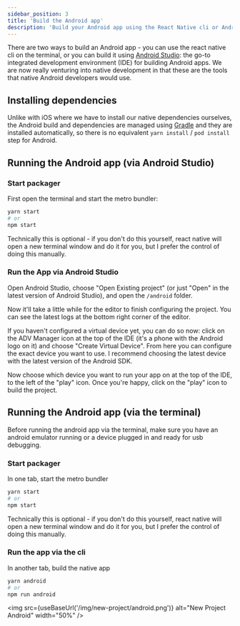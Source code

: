 ```yaml
---
sidebar_position: 3
title: 'Build the Android app'
description: 'Build your Android app using the React Native cli or Android Studio'
---
```



There are two ways to build an Android app - you can use the react native cli on the terminal, or you can build it using [Android Studio](https://developer.android.com/studio): the go-to integrated development environment (IDE) for building Android apps. We are now really venturing into native development in that these are the tools that native Android developers would use.

## Installing dependencies

Unlike with iOS where we have to install our native dependencies ourselves, the Android build and dependencies are managed using [Gradle](https://gradle.org/) and they are installed automatically, so there is no equivalent `yarn install` / `pod install` step for Android.

## Running the Android app (via Android Studio)

### Start packager

First open the terminal and start the metro bundler:

```bash
yarn start
# or
npm start
```

Technically this is optional - if you don't do this yourself, react native will open a new terminal window and do it for you, but I prefer the control of doing this manually.

### Run the App via Android Studio

Open Android Studio, choose "Open Existing project" (or just "Open" in the latest version of Android Studio), and open the `/android` folder.

Now it'll take a little while for the editor to finish configuring the project. You can see the latest logs at the bottom right corner of the editor.

If you haven't configured a virtual device yet, you can do so now: click on the ADV Manager icon at the top of the IDE (it's a phone with the Android logo on it) and choose "Create Virtual Device". From here you can configure the exact device you want to use. I recommend choosing the latest device with the latest version of the Android SDK.

Now choose which device you want to run your app on at the top of the IDE, to the left of the "play" icon. Once you're happy, click on the "play" icon to build the project.

## Running the Android app (via the terminal)

Before running the android app via the terminal, make sure you have an android emulator running or a device plugged in and ready for usb debugging.

### Start packager

In one tab, start the metro bundler

```bash
yarn start
# or
npm start
```

Technically this is optional - if you don't do this yourself, react native will open a new terminal window and do it for you, but I prefer the control of doing this manually.

### Run the app via the cli

In another tab, build the native app

```bash
yarn android
# or
npm run android
```

<img
  src={useBaseUrl('/img/new-project/android.png')}
  alt="New Project Android"
  width="50%"
/>
